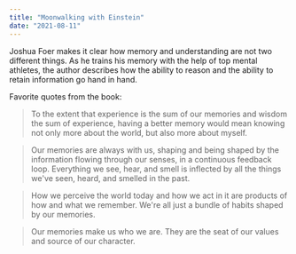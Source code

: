 ```yaml
---
title: "Moonwalking with Einstein"
date: "2021-08-11"
---
```


Joshua Foer makes it clear how memory and understanding are not two different things.
As he trains his memory with the help of top mental athletes, the author describes how the ability to reason and the ability to retain information go hand in hand.

Favorite quotes from the book:

> To the extent that experience is the sum of our memories and wisdom the sum of experience, having a better memory would mean knowing not only more about the world, but also more about myself.

> Our memories are always with us, shaping and being shaped by the information flowing through our senses, in a continuous feedback loop. Everything we see, hear, and smell is inflected by all the things we've seen, heard, and smelled in the past.

> How we perceive the world today and how we act in it are products of how and what we remember. We're all just a bundle of habits shaped by our memories.

> Our memories make us who we are. They are the seat of our values and source of our character.
